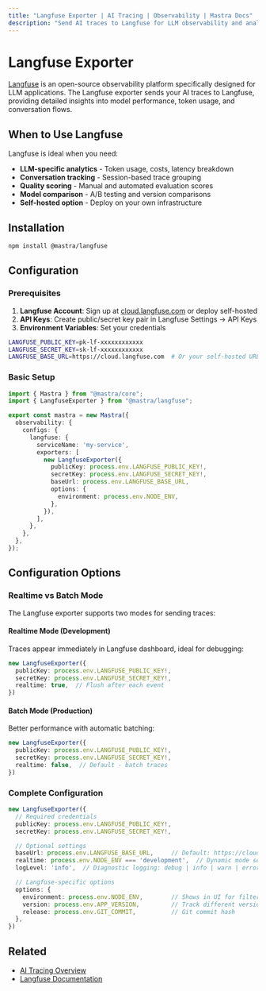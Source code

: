 ```yaml
---
title: "Langfuse Exporter | AI Tracing | Observability | Mastra Docs"
description: "Send AI traces to Langfuse for LLM observability and analytics"
---
```



# Langfuse Exporter

[Langfuse](https://langfuse.com/) is an open-source observability platform specifically designed for LLM applications. The Langfuse exporter sends your AI traces to Langfuse, providing detailed insights into model performance, token usage, and conversation flows.

## When to Use Langfuse

Langfuse is ideal when you need:
- **LLM-specific analytics** - Token usage, costs, latency breakdown
- **Conversation tracking** - Session-based trace grouping
- **Quality scoring** - Manual and automated evaluation scores
- **Model comparison** - A/B testing and version comparisons
- **Self-hosted option** - Deploy on your own infrastructure

## Installation

```bash npm2yarn
npm install @mastra/langfuse
```

## Configuration

### Prerequisites

1. **Langfuse Account**: Sign up at [cloud.langfuse.com](https://cloud.langfuse.com) or deploy self-hosted
2. **API Keys**: Create public/secret key pair in Langfuse Settings → API Keys
3. **Environment Variables**: Set your credentials

```bash filename=".env"
LANGFUSE_PUBLIC_KEY=pk-lf-xxxxxxxxxxxx
LANGFUSE_SECRET_KEY=sk-lf-xxxxxxxxxxxx
LANGFUSE_BASE_URL=https://cloud.langfuse.com  # Or your self-hosted URL
```

### Basic Setup

```typescript filename="src/mastra/index.ts"
import { Mastra } from "@mastra/core";
import { LangfuseExporter } from "@mastra/langfuse";

export const mastra = new Mastra({
  observability: {
    configs: {
      langfuse: {
        serviceName: 'my-service',
        exporters: [
          new LangfuseExporter({
            publicKey: process.env.LANGFUSE_PUBLIC_KEY!,
            secretKey: process.env.LANGFUSE_SECRET_KEY!,
            baseUrl: process.env.LANGFUSE_BASE_URL,
            options: {
              environment: process.env.NODE_ENV,
            },
          }),
        ],
      },
    },
  },
});
```

## Configuration Options

### Realtime vs Batch Mode

The Langfuse exporter supports two modes for sending traces:

#### Realtime Mode (Development)
Traces appear immediately in Langfuse dashboard, ideal for debugging:

```typescript
new LangfuseExporter({
  publicKey: process.env.LANGFUSE_PUBLIC_KEY!,
  secretKey: process.env.LANGFUSE_SECRET_KEY!,
  realtime: true,  // Flush after each event
})
```

#### Batch Mode (Production)
Better performance with automatic batching:

```typescript
new LangfuseExporter({
  publicKey: process.env.LANGFUSE_PUBLIC_KEY!,
  secretKey: process.env.LANGFUSE_SECRET_KEY!,
  realtime: false,  // Default - batch traces
})
```

### Complete Configuration

```typescript
new LangfuseExporter({
  // Required credentials
  publicKey: process.env.LANGFUSE_PUBLIC_KEY!,
  secretKey: process.env.LANGFUSE_SECRET_KEY!,

  // Optional settings
  baseUrl: process.env.LANGFUSE_BASE_URL,     // Default: https://cloud.langfuse.com
  realtime: process.env.NODE_ENV === 'development',  // Dynamic mode selection
  logLevel: 'info',  // Diagnostic logging: debug | info | warn | error

  // Langfuse-specific options
  options: {
    environment: process.env.NODE_ENV,        // Shows in UI for filtering
    version: process.env.APP_VERSION,         // Track different versions
    release: process.env.GIT_COMMIT,          // Git commit hash
  },
})
```

## Related

- [AI Tracing Overview](/observability/ai-tracing/overview/overview)
- [Langfuse Documentation](https://langfuse.com/docs)